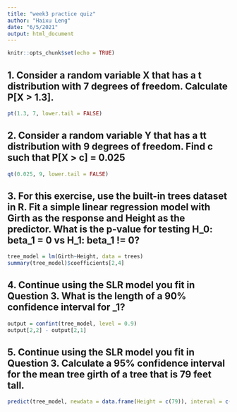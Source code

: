 ---
title: "week3 practice quiz"
author: "Haixu Leng"
date: "6/5/2021"
output: html_document
---

```{r setup, include=FALSE}
knitr::opts_chunk$set(echo = TRUE)
```

## 1.  Consider a random variable X that has a t distribution with 7 degrees of freedom. Calculate P[X > 1.3].

```{r}
pt(1.3, 7, lower.tail = FALSE)
```

## 2. Consider a random variable Y that has a tt distribution with 9 degrees of freedom. Find c such that P[X > c] = 0.025

```{r}
qt(0.025, 9, lower.tail = FALSE)
```

## 3. For this exercise, use the built-in trees dataset in R. Fit a simple linear regression model with Girth as the response and Height as the predictor. What is the p-value for testing H_0: beta_1 = 0 vs H_1: beta_1 != 0?

```{r}
tree_model = lm(Girth~Height, data = trees)
summary(tree_model)$coefficients[2,4]
```

## 4.  Continue using the SLR model you fit in Question 3. What is the length of a 90% confidence interval for \beta_1?

```{r}
output = confint(tree_model, level = 0.9)
output[2,2] - output[2,1]
```

## 5. Continue using the SLR model you fit in Question 3. Calculate a 95% confidence interval for the mean tree girth of a tree that is 79 feet tall. 

```{r}
predict(tree_model, newdata = data.frame(Height = c(79)), interval = c("confidence"), level = 0.95)
```

